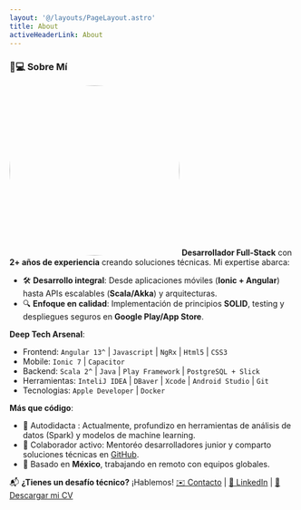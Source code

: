```yaml
---
layout: '@/layouts/PageLayout.astro'
title: About
activeHeaderLink: About
---
```


### 👨💻 Sobre Mí

<img
  src="/me/linkedinphoto1.png"
  alt="Me"
  style="width: 300px; height: auto; margin: 0 auto;border-radius: 50%;"
/>
**Desarrollador Full-Stack** con **2+ años de experiencia** creando soluciones técnicas. Mi expertise abarca:
- 🛠️ **Desarrollo integral**: Desde aplicaciones móviles (**Ionic + Angular**) hasta APIs escalables (**Scala/Akka**) y arquitecturas.
- 🔍 **Enfoque en calidad**: Implementación de principios **SOLID**, testing y despliegues seguros en **Google Play/App Store**.

**Deep Tech Arsenal**:
- Frontend: `Angular 13^` | `Javascript` | `NgRx` | `Html5` | `CSS3`
- Mobile: `Ionic 7` | `Capacitor`
- Backend: `Scala 2^` | `Java` | `Play Framework` | `PostgreSQL + Slick`
- Herramientas: `InteliJ IDEA` | `DBaver` | `Xcode` | `Android Studio` | `Git`
- Tecnologias: `Apple Developer` | `Docker`

**Más que código**:
- 🌱 Autodidacta : Actualmente, profundizo en herramientas de análisis de datos (Spark) y modelos de machine learning.
- 🤝 Colaborador activo: Mentoréo desarrolladores junior y comparto soluciones técnicas en [GitHub](https://github.com/Davidsmait).
- 📍 Basado en **México**, trabajando en remoto con equipos globales.

📬 **¿Tienes un desafío técnico?** ¡Hablemos!
[✉️ Contacto](mailto:david_sanluis@outlook.com) | [🔗 LinkedIn](https://www.linkedin.com/in/david-san-luis-aguirre) | <a href="src/assets/files/Desarrollador Scala Fullstack Angular.pdf" download="CV_David_San_Luis_Aguirre.pdf">📄 Descargar mi CV</a>
